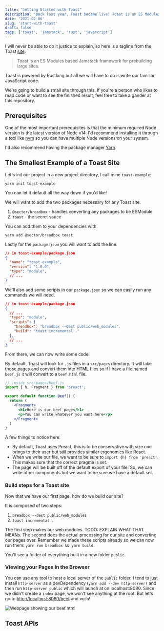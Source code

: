 ```yaml
---
title: "Getting Started with Toast"
description: "Back last year, Toast became live! Toast is an ES Modules based Jamstack framework powered by Rust and JavaScript! Let's learn how we can build our first site"
date: '2021-02-06'
slug: 'start-with-toast'
draft: false
tags: ['toast', 'jamstack', 'rust', 'javascript']
---
```




I will never be able to do it justice to explain, so here is 
a tagline from the Toast [site](https://toast.dev):

> Toast is an ES Modules based Jamstack framework for prebuilding large sites.

Toast is powered by Rustlang but all we will have to do is write our
familiar JavaScript code.

We're going to build a small site through this. If you're a person 
who likes to read code or want to see the finished result, feel free
to take a gander at this repository.

## Prerequisites

One of the most important prerequisites is that the minimum required 
Node version is the latest version of Node v14. I'd recommend 
installing it through a tool like [nvm][nvm] so you can have multiple
Node versions on your system.

I'd also recommend having the package manager [Yarn][yarn].


## The Smallest Example of a Toast Site

Let's init our project in a new project directory, I call mine `toast-example`:

```text
yarn init toast-example
```

You can let it default all the way down if you'd like!

We will want to add the two packages necessary for any Toast site:

1. `@sector/breadbox` - handles converting any packages to be ESModule
2. `toast` - the secret sauce

You can add them to your dependencies with:

```text
yarn add @sector/breadbox toast
```

Lastly for the `package.json` you will want to add the line:

```json {5}
// in toast-example/package.json
{
  "name": "toast-example",
  "version": "1.0.0",
  "type": "module",
  // ...
}
```

We'll also add some scripts in our `package.json` so we can
easily run any commands we will need.

```json {5-8}
// in toast-example/package.json
{
  // ...
  "type": "module",
  "scripts": {
    "breadbox": "breadbox --dest public/web_modules",
    "build": "toast incremental ."
  },
  // ...
}
```

From there, we can now write some code!

By default, Toast will look for `.js` files in a `src/pages` directory. It will take those pages and convert them into HTML
files so if I have a file named `beef.js` it will convert to a
`beef.html` file.

```jsx
// inside src/pages/beef.js
import { h, Fragment } from 'preact';

export default function Beef() {
  return (
    <Fragment>
      <h1>Here is our beef page</h1>
      <p>You can write whatever you want here</p>
    </Fragment>
  )
}
```

A few things to notice here:

- By default, Toast uses Preact, this is to be conservative with size
one brings to their user but still provides similar ergonomics like React.
- When we write our file, we want to be sure to `import {h} from 'preact'`.
This makes sure that the correct pragma is set.
- The page will be built off of the default export of your file. So,
we can write other components but we want to be sure we have a default set.


### Build steps for a Toast site

Now that we have our first page, how do we build our site?

It is composed of two steps:

1. `breadbox --dest public/web_modules`
2. `toast incremental .`

The first step makes our web modules. TODO: EXPLAIN WHAT THAT MEANs.
The second does the actual processing for our site and converting our pages over. Remember we made these scripts already so we can
now run them: `yarn run breadbox && yarn build`.

You'll see a folder of everything built in a new folder `public`.

### Viewing your Pages in the Browser

You can use any tool to host a local server of the `public` folder.
I tend to just install `http-server` as a devDependency (`yarn add --dev http-server)` and then run `http-server public` which will launch at on localhost:8080. Since we didn't create a `index` page, we won't see anything at the root. But let's go to [http://localhost:8080/beef](http://localhost:8080/beef) and voila!

<Image
  src={beefImage}
  alt="Webpage showing our beef.html"
/>

## Toast APIs


[nvm]: https://github.com/nvm-sh/nvm
[yarn]: https://yarnpkg.com/


